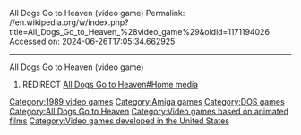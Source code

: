 All Dogs Go to Heaven (video game)
Permalink: //en.wikipedia.org/w/index.php?title=All_Dogs_Go_to_Heaven_%28video_game%29&oldid=1171194026
Accessed on: 2024-06-26T17:05:34.662925



------
All Dogs Go to Heaven (video game)
#REDIRECT [[All Dogs Go to Heaven#Home media]]

{{Rwh}}

[[Category:1989 video games]]
[[Category:Amiga games]]
[[Category:DOS games]]
[[Category:All Dogs Go to Heaven]]
[[Category:Video games based on animated films]]
[[Category:Video games developed in the United States]]
